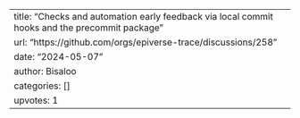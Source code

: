 ---
title: "Checks and automation early feedback via local commit hooks and the precommit package"
url: "https://github.com/orgs/epiverse-trace/discussions/258"
date: "2024-05-07"
author: Bisaloo
categories: []
upvotes: 1
---